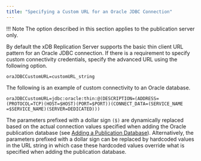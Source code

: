 ```yaml
---
title: "Specifying a Custom URL for an Oracle JDBC Connection"
---
```


<div id="specify_custom_url_for_oracle_jdbc" class="registered_link"></div>

!!! Note
    The option described in this section applies to the publication server only.

By default the xDB Replication Server supports the basic thin client URL pattern for an Oracle JDBC connection. If there is a requirement to specify custom connectivity credentials, specify the advanced URL using the following option.

`oraJDBCCustomURL=customURL_string`

The following is an example of custom connectivity to an Oracle database.

```text
oraJDBCCustomURL=jdbc:oracle:thin:@(DESCRIPTION=(ADDRESS=(PROTOCOL=TCP)(HOST=$HOST)(PORT=$PORT))(CONNECT_DATA=(SERVICE_NAME =$SERVICE_NAME)(SERVER=DEDICATED)))
```

The parameters prefixed with a dollar sign ``($)`` are dynamically replaced based on the actual connection values specified when adding the Oracle publication database (see [Adding a Publication Database](../../../05_smr_operation/02_creating_publication/02_adding_pub_database/#adding_pub_database)). Alternatively, the parameters prefixed with a dollar sign can be replaced by hardcoded values in the URL string in which case these hardcoded values override what is specified when adding the publication database.
